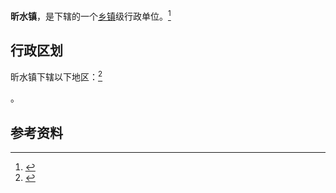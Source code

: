 {{中国乡级行政区|14/10/30/100/000}}

'''昕水镇'''，是{{PRC admin/fullname|14/10/30/100/000|3}}下辖的一个[[乡镇|乡镇]]级行政单位。<ref>{{PRC admin/ref sgc|{{PRC admin/parent|14/10/30/100/000}}}}</ref>

== 行政区划 ==

昕水镇下辖以下地区：<ref>{{PRC admin/ref sgc|14/10/30/100/000}}</ref>

{{PRC admin/children|14/10/30/100/000}}。

== 参考资料 ==

{{reflist}}

{{行政区划小作品}}
{{PRC admin/navcat|14/10/30/100/000}}